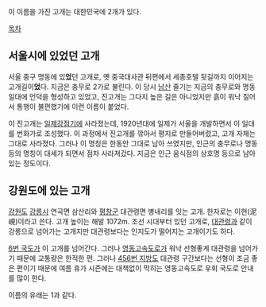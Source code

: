 이 이름을 가진 고개는 대한민국에 2개가 있다. 

[[목차]]
== 서울시에 있었던 고개 ==
서울 중구 명동에 있'''었'''던 고개로, 옛 중국대사관 뒤편에서 세종호텔 뒷길까지 이어지는 고개길이'''었'''다. 지금은 충무로 2가로 불린다. 이 당시 [[남산]] 줄기는 지금의 충무로와 명동 일대에 언덕을 형성하고 있었고, 진고개는 그다지 높은 길은 아니었지만 흙이 워낙 질어서 통행이 불편했기에 이런 이름이 붙었다. 

이 진고개는 [[일제강점기]]에 사라졌는데, 1920년대에 일제가 서울을 개발하면서 이 일대를 번화가로 조성했다. 이 과정에서 진고개를 깎아서 평지로 만들어버렸고, 고개 자체는 그대로 사라졌다. 그러나 이 명칭은 한동안 그대로 남아 쓰였지만, 인근의 충무로나 명동 등의 명칭이 대세가 되면서 점차 사라져갔다. 지금은 인근 음식점의 상호명 등으로 남아 있는 정도이다.

== 강원도에 있는 고개 ==
[[강원도]] [[강릉시]] 연곡면 삼산리와 [[평창군]] 대관령면 병내리를 잇는 고개. 한자로는 이현(泥峴)이라고 쓴다. 고개 높이는 해발 1072m. 조선 시대부터 있던 고개로, [[대관령]]과 같이 강릉으로 넘어가는 고개지만 대관령보다는 인지도가 떨어지는 고개이기도 하다. 

[[6번 국도]]가 이 고개를 넘어간다. 그러나 [[영동고속도로]]가 워낙 선형좋게 대관령을 넘어가기 때문에 교통량은 한적한 편. 그러나 [[456번 지방도]] 대관령 구간보다는 선형이 조금 좋은 편이기 때문에 여름 휴가 시즌에는 대책없이 막히는 영동고속도로 우회 국도로 안내를 많이 한다. 

이름의 유래는 1과 같다. 
